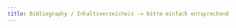 ```yaml
---
title: Bibliography / Inhaltsverzeichnis -> bitte einfach entsprechend im .qmd ändern {-}
---
```


::: {#refs}
:::